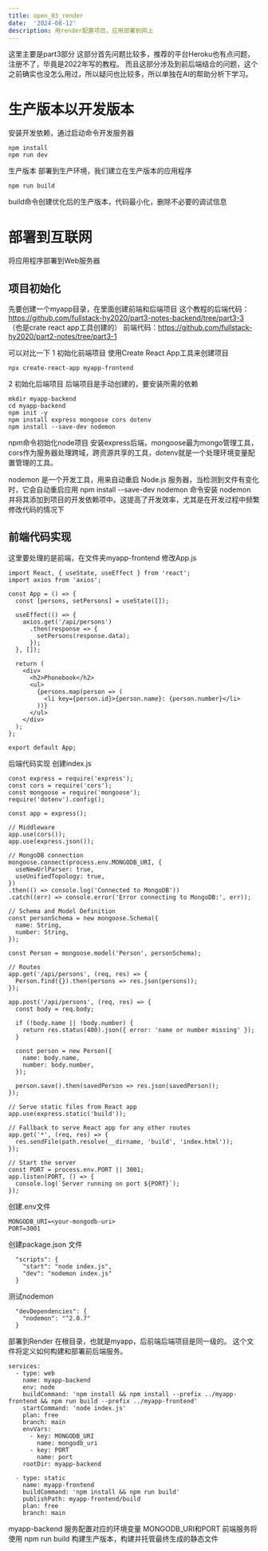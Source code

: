```yaml
---
title: open_03_render
date:  '2024-08-12'
description: 用render配置项目，应用部署到网上
---
```


这里主要是part3部分
这部分首先问题比较多，推荐的平台Heroku也有点问题，注册不了，毕竟是2022年写的教程。
而且这部分涉及到前后端结合的问题，这个之前确实也没怎么用过，所以疑问也比较多，所以单独在AI的帮助分析下学习。

# 生产版本以开发版本
安装开发依赖，通过启动命令开发服务器
```
npm install
npm run dev
```

生产版本
部署到生产环境，我们建立在生产版本的应用程序
```
npm run build
```
build命令创建优化后的生产版本，代码最小化，删除不必要的调试信息

# 部署到互联网
将应用程序部署到Web服务器

## 项目初始化
先要创建一个myapp目录，在里面创建前端和后端项目
这个教程的后端代码：https://github.com/fullstack-hy2020/part3-notes-backend/tree/part3-3 （也是crate react app工具创建的）
         前端代码：https://github.com/fullstack-hy2020/part2-notes/tree/part3-1

可以对比一下
1 初始化前端项目
使用Create React App工具来创建项目
```
npx create-react-app myapp-frontend

```

2 初始化后端项目
后端项目是手动创建的，要安装所需的依赖
```
mkdir myapp-backend
cd myapp-backend
npm init -y
npm install express mongoose cors dotenv
npm install --save-dev nodemon

```

npm命令初始化node项目
安装express后端，mongoose最为mongo管理工具，cors作为服务器处理跨域，跨资源共享的工具，dotenv就是一个处理环境变量配置管理的工具。

nodemon 是一个开发工具，用来自动重启 Node.js 服务器，当检测到文件有变化时，它会自动重启应用
npm install --save-dev nodemon 命令安装 nodemon 并将其添加到项目的开发依赖项中。这提高了开发效率，尤其是在开发过程中频繁修改代码的情况下

## 前端代码实现
这里要处理的是前端，在文件夹myapp-frontend
修改App.js
```
import React, { useState, useEffect } from 'react';
import axios from 'axios';

const App = () => {
  const [persons, setPersons] = useState([]);

  useEffect(() => {
    axios.get('/api/persons')
      .then(response => {
        setPersons(response.data);
      });
  }, []);

  return (
    <div>
      <h2>Phonebook</h2>
      <ul>
        {persons.map(person => (
          <li key={person.id}>{person.name}: {person.number}</li>
        ))}
      </ul>
    </div>
  );
};

export default App;

```

后端代码实现
创建index.js
```
const express = require('express');
const cors = require('cors');
const mongoose = require('mongoose');
require('dotenv').config();

const app = express();

// Middleware
app.use(cors());
app.use(express.json());

// MongoDB connection
mongoose.connect(process.env.MONGODB_URI, {
  useNewUrlParser: true,
  useUnifiedTopology: true,
})
.then(() => console.log('Connected to MongoDB'))
.catch((err) => console.error('Error connecting to MongoDB:', err));

// Schema and Model Definition
const personSchema = new mongoose.Schema({
  name: String,
  number: String,
});

const Person = mongoose.model('Person', personSchema);

// Routes
app.get('/api/persons', (req, res) => {
  Person.find({}).then(persons => res.json(persons));
});

app.post('/api/persons', (req, res) => {
  const body = req.body;

  if (!body.name || !body.number) {
    return res.status(400).json({ error: 'name or number missing' });
  }

  const person = new Person({
    name: body.name,
    number: body.number,
  });

  person.save().then(savedPerson => res.json(savedPerson));
});

// Serve static files from React app
app.use(express.static('build'));

// Fallback to serve React app for any other routes
app.get('*', (req, res) => {
  res.sendFile(path.resolve(__dirname, 'build', 'index.html'));
});

// Start the server
const PORT = process.env.PORT || 3001;
app.listen(PORT, () => {
  console.log(`Server running on port ${PORT}`);
});

```

创建.env文件
```
MONGODB_URI=<your-mongodb-uri>
PORT=3001

```

创建package.json 文件
```
  "scripts": {
    "start": "node index.js",
    "dev": "nodemon index.js"
  }
```

测试nodemon
```
  "devDependencies": {
    "nodemon": "^2.0.7"
  }
```

部署到Render
在根目录，也就是myapp，后前端后端项目是同一级的。
这个文件将定义如何构建和部署前后端服务。
````
services:
  - type: web
    name: myapp-backend
    env: node
    buildCommand: 'npm install && npm install --prefix ../myapp-frontend && npm run build --prefix ../myapp-frontend'
    startCommand: 'node index.js'
    plan: free
    branch: main
    envVars:
      - key: MONGODB_URI
        name: mongodb_uri
      - key: PORT
        name: port
    rootDir: myapp-backend

  - type: static
    name: myapp-frontend
    buildCommand: 'npm install && npm run build'
    publishPath: myapp-frontend/build
    plan: free
    branch: main

````

myapp-backend 服务配置对应的环境变量 MONGODB_URI和PORT
前端服务将使用 npm run build 构建生产版本，构建并托管最终生成的静态文件
